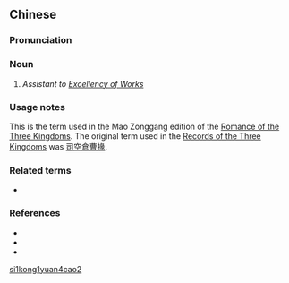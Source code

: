 ==Chinese==
{{zh-forms|type=211}}

===Pronunciation===
{{zh-pron
|m=sīkōng yuàn cáo
|cat=n
}}

===Noun===
{{zh-noun}}

# {{lb|zh|archaic}} ''Assistant to [[w:Government of the Han Dynasty#Excellency of Works|Excellency of Works]]''

===Usage notes===
This is the term used in the Mao Zonggang edition of the [[w:Romance of the Three Kingdoms|Romance of the Three Kingdoms]]. The original term used in the [[w:Records of the Three Kingdoms|Records of the Three Kingdoms]] was [[司空倉曹掾]].

===Related terms===
* {{l|zh|劉曄}}

===References===
* {{pedialite|司空|lang=zh}}
* {{pedialite|Government of the Han Dynasty#Excellency of Works}}
* {{cite-book
|last=Luo
|first=Guanzhong
|authorlink=w:Luo Guanzhong
|coauthors=
|year=2006
|title=Annotated [[s:Romance of the Three Kingdoms/Chapter 14#23|Romance of the Three Kingdoms/Chapter 14]], page 178, note 35
|language=Mandarin
|publisher=
|location=
|isbn=957911305X
}}

[[Category:Mandarin archaic terms|si1kong1yuan4cao2]]